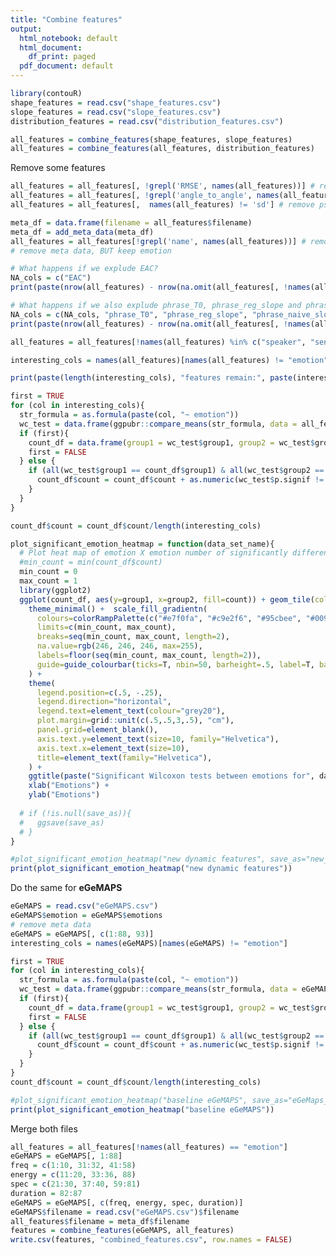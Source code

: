 ```yaml
---
title: "Combine features"
output:
  html_notebook: default
  html_document:
    df_print: paged
  pdf_document: default
---
```


```r
library(contouR)
shape_features = read.csv("shape_features.csv")
slope_features = read.csv("slope_features.csv")
distribution_features = read.csv("distribution_features.csv")

all_features = combine_features(shape_features, slope_features)
all_features = combine_features(all_features, distribution_features)
```


Remove some features

```r
all_features = all_features[, !grepl('RMSE', names(all_features))] # remove pseudo features
all_features = all_features[, !grepl('angle_to_angle', names(all_features))] # remove pseudo features
all_features = all_features[,  names(all_features) != 'sd'] # remove pseudo features
```


```r
meta_df = data.frame(filename = all_features$filename)
meta_df = add_meta_data(meta_df)
all_features = all_features[!grepl('name', names(all_features))] # remove columns containing the word 'name'
# remove meta data, BUT keep emotion

# What happens if we explude EAC?
NA_cols = c("EAC")
print(paste(nrow(all_features) - nrow(na.omit(all_features[, !names(all_features) %in% NA_cols])), "rows contain NAs if we exclude", paste(NA_cols, collapse = ", ")))

# What happens if we also explude phrase_T0, phrase_reg_slope and phrase_naive_slope?
NA_cols = c(NA_cols, "phrase_T0", "phrase_reg_slope", "phrase_naive_slope")
print(paste(nrow(all_features) - nrow(na.omit(all_features[, !names(all_features) %in% NA_cols])), "rows contain NAs if we exclude", paste(NA_cols, collapse = ", ")))

all_features = all_features[!names(all_features) %in% c("speaker", "sentence_ID", "sentence", "EAC", "phrase_T0", "phrase_reg_slope", "phrase_naive_slope")]

interesting_cols = names(all_features)[names(all_features) != "emotion"]

print(paste(length(interesting_cols), "features remain:", paste(interesting_cols, collapse = ", ")))
```


```r
first = TRUE
for (col in interesting_cols){
  str_formula = as.formula(paste(col, "~ emotion"))
  wc_test = data.frame(ggpubr::compare_means(str_formula, data = all_features))
  if (first){
    count_df = data.frame(group1 = wc_test$group1, group2 = wc_test$group2,  count  = as.numeric(wc_test$p.signif != "ns"))
    first = FALSE
  } else {
    if (all(wc_test$group1 == count_df$group1) & all(wc_test$group2 == count_df$group2)){
      count_df$count = count_df$count + as.numeric(wc_test$p.signif != "ns")
    }
  }
}

count_df$count = count_df$count/length(interesting_cols)
```

```r
plot_significant_emotion_heatmap = function(data_set_name){
  # Plot heat map of emotion X emotion number of significantly different
  #min_count = min(count_df$count)
  min_count = 0
  max_count = 1
  library(ggplot2)
  ggplot(count_df, aes(y=group1, x=group2, fill=count)) + geom_tile(colour="white", width=.9, height=.9) +
    theme_minimal() +  scale_fill_gradientn(
      colours=colorRampPalette(c("#e7f0fa", "#c9e2f6", "#95cbee", "#0099dc", "#4ab04a", "#ffd73e"))(10),
      limits=c(min_count, max_count),
      breaks=seq(min_count, max_count, length=2),
      na.value=rgb(246, 246, 246, max=255),
      labels=floor(seq(min_count, max_count, length=2)),
      guide=guide_colourbar(ticks=T, nbin=50, barheight=.5, label=T, barwidth=10)
    ) +
    theme(
      legend.position=c(.5, -.25),
      legend.direction="horizontal",
      legend.text=element_text(colour="grey20"),
      plot.margin=grid::unit(c(.5,.5,3,.5), "cm"),
      panel.grid=element_blank(),
      axis.text.y=element_text(size=10, family="Helvetica"),
      axis.text.x=element_text(size=10),
      title=element_text(family="Helvetica"),
    ) +
    ggtitle(paste("Significant Wilcoxon tests between emotions for", data_set_name)) +
    xlab("Emotions") +
    ylab("Emotions")
  
  # if (!is.null(save_as)){
  #   ggsave(save_as)
  # }
}

#plot_significant_emotion_heatmap("new dynamic features", save_as="new_features.pdf")
print(plot_significant_emotion_heatmap("new dynamic features"))
```

Do the same for **eGeMAPS**

```r
eGeMAPS = read.csv("eGeMAPS.csv")
eGeMAPS$emotion = eGeMAPS$emotions
# remove meta data
eGeMAPS = eGeMAPS[, c(1:88, 93)]
interesting_cols = names(eGeMAPS)[names(eGeMAPS) != "emotion"]

first = TRUE
for (col in interesting_cols){
  str_formula = as.formula(paste(col, "~ emotion"))
  wc_test = data.frame(ggpubr::compare_means(str_formula, data = eGeMAPS))
  if (first){
    count_df = data.frame(group1 = wc_test$group1, group2 = wc_test$group2,  count  = as.numeric(wc_test$p.signif != "ns"))
    first = FALSE
  } else {
    if (all(wc_test$group1 == count_df$group1) & all(wc_test$group2 == count_df$group2)){
      count_df$count = count_df$count + as.numeric(wc_test$p.signif != "ns")
    }
  }
}
count_df$count = count_df$count/length(interesting_cols)

```

```r
#plot_significant_emotion_heatmap("baseline eGeMAPS", save_as="eGeMaps_features.pdf")
print(plot_significant_emotion_heatmap("baseline eGeMAPS"))
```

Merge both files

```r
all_features = all_features[!names(all_features) == "emotion"]
eGeMAPS = eGeMAPS[, 1:88]
freq = c(1:10, 31:32, 41:58)
energy = c(11:20, 33:36, 88)
spec = c(21:30, 37:40, 59:81)
duration = 82:87
eGeMAPS = eGeMAPS[, c(freq, energy, spec, duration)]
eGeMAPS$filename = read.csv("eGeMAPS.csv")$filename
all_features$filename = meta_df$filename
features = combine_features(eGeMAPS, all_features)
write.csv(features, "combined_features.csv", row.names = FALSE)
```



